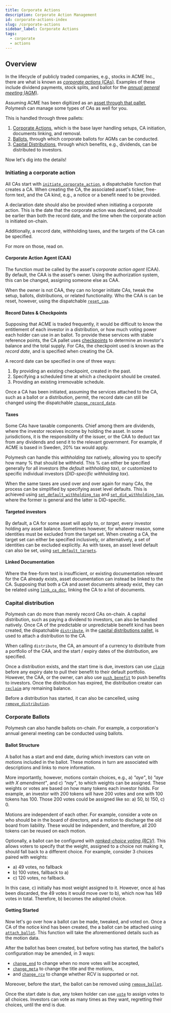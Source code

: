 ```yaml
---
title: Corporate Actions
description: Corporate Action Management
id: corporate-actions-index
slug: /corporate-actions
sidebar_label: Corporate Actions
tags:
  - corporate
  - actions
---
```


## Overview

[ca]: https://en.wikipedia.org/wiki/Corporate_action
[agm]: https://en.wikipedia.org/wiki/Annual_general_meeting
[asset]: ../assets/
[pallet_ca]: https://docs.polymesh.live/pallet_corporate_actions/index.html
[pallet_ballot]: https://docs.polymesh.live/pallet_corporate_actions/ballot/index.html
[pallet_dist]: https://docs.polymesh.live/pallet_corporate_actions/distribution/index.html
[checkpoints]: ../assets/#checkpoints
[`initiate_corporate_action`]: https://docs.polymesh.live/pallet_corporate_actions/enum.Call.html#variant.initiate_corporate_action
[`reset_caa`]: https://docs.polymesh.live/pallet_corporate_actions/enum.Call.html#variant.remove_ca
[`change_record_date`]: https://docs.polymesh.live/pallet_corporate_actions/enum.Call.html#variant.change_record_date
[`set_default_withholding_tax`]: https://docs.polymesh.live/pallet_corporate_actions/enum.Call.html#variant.set_default_withholding_tax
[`set_did_withholding_tax`]: https://docs.polymesh.live/pallet_corporate_actions/enum.Call.html#variant.set_did_withholding_tax
[`set_default_targets`]: https://docs.polymesh.live/pallet_corporate_actions/enum.Call.html#variant.set_default_targets
[`link_ca_doc`]: https://docs.polymesh.live/pallet_corporate_actions/enum.Call.html#variant.link_ca_doc
[`distribute`]: https://docs.polymesh.live/pallet_corporate_actions/distribution/enum.Call.html#variant.distribute
[`claim`]: https://docs.polymesh.live/pallet_corporate_actions/distribution/enum.Call.html#variant.claim
[`push_benefit`]: https://docs.polymesh.live/pallet_corporate_actions/distribution/enum.Call.html#variant.push_benefit
[`reclaim`]: https://docs.polymesh.live/pallet_corporate_actions/distribution/enum.Call.html#variant.reclaim
[`remove_distribution`]: https://docs.polymesh.live/pallet_corporate_actions/distribution/enum.Call.html#variant.remove_distribution
[`attach_ballot`]: https://docs.polymesh.live/pallet_corporate_actions/ballot/enum.Call.html#variant.attach_ballot
[rcv]: https://en.wikipedia.org/wiki/Ranked_voting
[`change_end`]: https://docs.polymesh.live/pallet_corporate_actions/ballot/enum.Call.html#variant.change_end
[`change_meta`]: https://docs.polymesh.live/pallet_corporate_actions/ballot/enum.Call.html#variant.change_meta
[`change_rcv`]: https://docs.polymesh.live/pallet_corporate_actions/ballot/enum.Call.html#variant.change_rcv
[`remove_ballot`]: https://docs.polymesh.live/pallet_corporate_actions/ballot/enum.Call.html#variant.remove_ballot
[`vote`]: https://docs.polymesh.live/pallet_corporate_actions/ballot/enum.Call.html#variant.vote

In the lifecycle of publicly traded companies, e.g., stocks in ACME Inc., there are what is known as [_corporate actions_ (CAs)][ca]. Examples of these include dividend payments, stock splits, and ballot for the [_annual general meeting_ (AGM)][agm].

Assuming ACME has been digitized as an [asset through that pallet][asset], Polymesh can manage some types of CAs as well for you.

This is handled through three pallets:

1. [Corporate Actions][pallet_ca], which is the base layer handling setups, CA initiation, documents linking, and removal.
2. [Ballots][pallet_ballot], through which corporate ballots for AGMs can be conducted.
3. [Capital Distributions][pallet_dist], through which benefits, e.g., dividends, can be distributed to investors.

Now let's dig into the details!

### Initiating a corporate action

All CAs start with [`initiate_corporate_action`], a dispatchable function that creates a CA.
When creating the CA, the associated asset's ticker, free-form text, and the CA kind, e.g., a notice or a benefit need to be provided.

A declaration date should also be provided when initiating a corporate action. This is the date that the corporate action was declared, and should be earlier than both the record date, and the time when the corporate action is initiated on-chain.

Additionally, a record date, withholding taxes, and the targets of the CA can be specified.

For more on those, read on.

#### Corporate Action Agent (CAA)

The function must be called by the asset's _corporate action agent_ (CAA). By default, the CAA is the asset's owner. Using the authorization system, this can be changed, assigning someone else as CAA.

When the owner is not CAA, they can no longer initiate CAs, tweak the setup, ballots, distributions, or related functionality. Who the CAA is can be reset, however, using the dispatchable [`reset_caa`].

#### Record Dates & Checkpoints

Supposing that ACME is traded frequently, it would be difficult to know the entitlement of each investor in a distribution, or how much voting power each holder can use in an ballot.
To provide these services with stable reference points, the CA pallet uses [checkpoints](/assets/fungible#checkpoints) to determine an investor's balance and the total supply.
For CAs, the checkpoint used is known as the _record date_, and is specified when creating the CA.

A record date can be specified in one of three ways:

1. By providing an existing checkpoint, created in the past.
2. Specifying a scheduled time at which a checkpoint should be created.
3. Providing an existing irremovable schedule.

Once a CA has been initiated, assuming the services attached to the CA, such as a ballot or a distribution, permit, the record date can still be changed using the dispatchable [`change_record_date`].

#### Taxes

Some CAs have taxable components. Chief among them are dividends, where the investor receives income by holding the asset. In some jurisdictions, it is the responsibility of the issuer, or the CAA to deduct tax from any dividends and send it to the relevant government. For example, if ACME is based in Sweden, 20% tax would apply.

Polymesh can handle this _withholding tax_ natively, allowing you to specify how many % that should be withheld. This % can either be specified generally for all investors (the _default withholding tax_), or customized to specific individual investors (_DID-specific withholding tax_).

When the same taxes are used over and over again for many CAs, the process can be simplified by specifying asset level defaults. This is achieved using [`set_default_withholding_tax`] and [`set_did_withholding_tax`], where the former is general and the latter is DID-specific.

#### Targeted investors

By default, a CA for some asset will apply to, or _target_, every investor holding any asset balance. Sometimes however, for whatever reason, some identities must be excluded from the target set. When creating a CA, the target set can either be specified inclusively, or alternatively, a set of identities can be excluded explicitly. As with taxes, an asset level default can also be set, using [`set_default_targets`].

#### Linked Documentation

Where the free-form text is insufficient, or existing documentation relevant for the CA already exists, asset documentation can instead be linked to the CA. Supposing that both a CA and asset documents already exist, they can be related using [`link_ca_doc`], linking the CA to a list of documents.

### Capital distribution

Polymesh can do more than merely record CAs on-chain. A capital distribution, such as paying a dividend to investors, can also be handled natively. Once CA of the predictable or unpredictable benefit kind has been created, the dispatchable [`distribute`], in the [capital distributions pallet][pallet_dist], is used to attach a distribution to the CA.

When calling `distribute`, the CA, an amount of a currency to distribute from a portfolio of the CAA, and the start / expiry dates of the distribution, are specified.

Once a distribution exists, and the start time is due, investors can use [`claim`] before any expiry date to pull their benefit to their default portfolio. However, the CAA, or the owner, can also use [`push_benefit`] to push benefits to investors. Once the distribution has expired, the distribution creator can [`reclaim`] any remaining balance.

Before a distribution has started, it can also be cancelled, using [`remove_distribution`].

### Corporate Ballots

Polymesh can also handle ballots on-chain. For example, a corporation's annual general meeting can be conducted using ballots.

#### Ballot Structure

A ballot has a start and end date, during which investors can vote on motions included in the ballot. These motions in turn are associated with descriptions and links to more information.

More importantly, however, motions contain choices, e.g., a) _"aye"_, b) _"aye with X amendment"_, and c) _"nay"_, to which weights can be assigned. These weights or votes are based on how many tokens each investor holds. For example, an investor with 200 tokens will have 200 votes and one with 100 tokens has 100. Those 200 votes could be assigned like so: a) 50, b) 150, c) 0.

Motions are independent of each other. For example, consider a vote on who should be in the board of directors, and a motion to discharge the old board from liability. These would be independent, and therefore, all 200 tokens can be reused on each motion.

Optionally, a ballot can be configured with [_ranked-choice voting (RCV)_][rcv]. This allows voters to specify that the weight, assigned to a choice not making it, should fall back to a different choice. For example, consider 3 choices paired with weights:

- a) 49 votes, no fallback
- b) 100 votes, fallback to a)
- c) 120 votes, no fallback.

In this case, c) initially has most weight assigned to it. However, once a) has been discarded, the 49 votes it would move over to b), which now has 149 votes in total. Therefore, b) becomes the adopted choice.

#### Getting Started

Now let's go over how a ballot can be made, tweaked, and voted on. Once a CA of the notice kind has been created, the a ballot can be attached using [`attach_ballot`]. This function will take the aforementioned details such as the motion data.

After the ballot has been created, but before voting has started, the ballot's configuration may be amended, in 3 ways:

- [`change_end`] to change when no more votes will be accepted,
- [`change_meta`] to change the title and the motions,
- and [`change_rcv`] to change whether RCV is supported or not.

Moreover, before the start, the ballot can be removed using [`remove_ballot`].

Once the start date is due, any token holder can use [`vote`] to assign votes to all choices. Investors can vote as many times as they want, regretting their choices, until the end is due.
